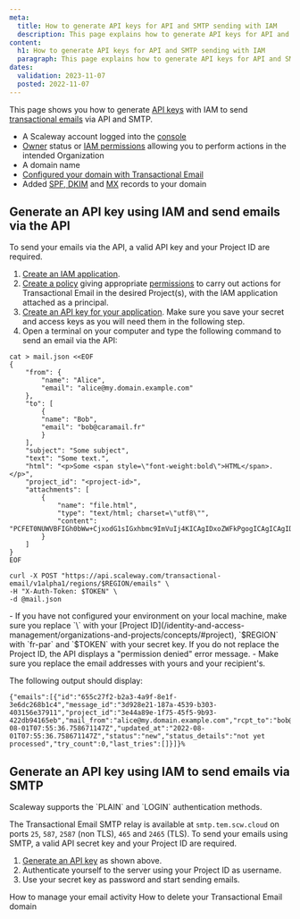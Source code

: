 ```yaml
---
meta:
  title: How to generate API keys for API and SMTP sending with IAM
  description: This page explains how to generate API keys for API and SMTP sending with IAM
content:
  h1: How to generate API keys for API and SMTP sending with IAM
  paragraph: This page explains how to generate API keys for API and SMTP sending with IAM
dates:
  validation: 2023-11-07
  posted: 2022-11-07
---
```


This page shows you how to generate [API keys](/identity-and-access-management/iam/concepts/#api-key) with IAM to send [transactional emails](/managed-services/transactional-email/concepts/#transactional-email) via API and SMTP.

<Macro id="requirements" />

- A Scaleway account logged into the [console](https://console.scaleway.com)
- [Owner](/identity-and-access-management/iam/concepts/#owner) status or [IAM permissions](/identity-and-access-management/iam/concepts/#permission) allowing you to perform actions in the intended Organization
- A domain name
- [Configured your domain with Transactional Email](/managed-services/transactional-email/how-to/configure-domain-with-transactional-email)
- Added [SPF, DKIM](/managed-services/transactional-email/how-to/add-spf-dkim-records-to-your-domain) and [MX](/managed-services/transactional-email/how-to/add-mx-record-to-your-domain/) records to your domain

## Generate an API key using IAM and send emails via the API

To send your emails via the API, a valid API key and your Project ID are required.

1. [Create an IAM application](/identity-and-access-management/iam/how-to/create-application/).
2. [Create a policy](/identity-and-access-management/iam/how-to/create-policy/) giving appropriate [permissions](/identity-and-access-management/iam/reference-content/permission-sets/) to carry out actions for Transactional Email in the desired Project(s), with the IAM application attached as a principal.
3. [Create an API key for your application](/identity-and-access-management/iam/how-to/create-api-keys/#how-to-create-an-api-key-for-an-iam-application).
    <Message type="important">
     Make sure you save your secret and access keys as you will need them in the following step.
    </Message>
4. Open a terminal on your computer and type the following command to send an email via the API:

```
cat > mail.json <<EOF
{
    "from": {
        "name": "Alice",
        "email": "alice@my.domain.example.com"
    },
    "to": [
        {
        "name": "Bob",
        "email": "bob@caramail.fr"
        }
    ],
    "subject": "Some subject",
    "text": "Some text.",
    "html": "<p>Some <span style=\"font-weight:bold\">HTML</span>.</p>",
    "project_id": "<project-id>",
    "attachments": [
        {
            "name": "file.html",
            "type": "text/html; charset=\"utf8\"",
            "content": "PCFET0NUWVBFIGh0bWw+CjxodG1sIGxhbmc9ImVuIj4KICAgIDxoZWFkPgogICAgICAgIDxtZXRhIGNoYXJzZXQ9InV0Zi04Ij4KICAgICAgICA8dGl0bGU+dGl0bGU8L3RpdGxlPgogICAgPC9oZWFkPgogICAgPGJvZHk+CiAgICAgICAgPHA+SGVsbG8gPHNwYW4gc3R5bGU9ImNvbG9yOmJsdWUiPndvcmxkPC9zcGFuPiE8L3A+CiAgICA8L2JvZHk+CjwvaHRtbD4="
        }
    ]
}
EOF

curl -X POST "https://api.scaleway.com/transactional-email/v1alpha1/regions/$REGION/emails" \
-H "X-Auth-Token: $TOKEN" \
-d @mail.json
```
<Message type="important">
 - If you have not configured your environment on your local machine, make sure you replace `\<project_id\>` with your [Project ID](/identity-and-access-management/organizations-and-projects/concepts/#project), `$REGION` with `fr-par` and `$TOKEN` with your secret key. If you do not replace the Project ID, the API displays a "permission denied" error message.
 - Make sure you replace the email addresses with yours and your recipient's.
</Message>

The following output should display:

```
{"emails":[{"id":"655c27f2-b2a3-4a9f-8e1f-3e6dc268b1c4","message_id":"3d928e21-187a-4539-b303-403156e37911","project_id":"3e44a89e-1f75-45f5-9b93-422db94165eb","mail_from":"alice@my.domain.example.com","rcpt_to":"bob@caramail.fr","rcpt_type":"to","created_at":"2022-08-01T07:55:36.758671147Z","updated_at":"2022-08-01T07:55:36.758671147Z","status":"new","status_details":"not yet processed","try_count":0,"last_tries":[]}]}%
```

## Generate an API key using IAM to send emails via SMTP

<Message type="note">
 Scaleway supports the `PLAIN` and `LOGIN` authentication methods.
</Message>

The Transactional Email SMTP relay is available at `smtp.tem.scw.cloud` on ports `25`, `587`, `2587` (non TLS), `465` and `2465` (TLS). To send your emails using SMTP, a valid API secret key and your Project ID are required.

1. [Generate an API key](/managed-services/transactional-email/how-to/generate-api-keys-for-tem-with-iam#generate-an-api-key-using-iam-and-send-emails-via-the-api) as shown above.
2. Authenticate yourself to the server using your Project ID as username.
3. Use your secret key as password and start sending emails.


<Navigation title="See also">
  <PreviousButton to="/managed-services/transactional-email/how-to/manage-email-activity/">How to manage your email activity</PreviousButton>
  <NextButton to="/managed-services/transactional-email/how-to/delete-tem-domain/">How to delete your Transactional Email domain</NextButton>
</Navigation>